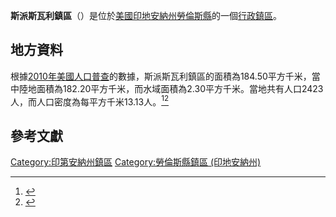 {{noteTA
|G1=USState
|G2=地名
|G3=Unit
}}
{{Infobox settlement
|official_name            = 斯派斯瓦利鎮區
|native_name = Spice Valley Township
|settlement_type          = [[行政鎮區|行政鎮區]]
|image_skyline            = 
|imagesize                = 
|image_map                = Map highlighting Spice Valley Township, Lawrence County, Indiana.svg
|mapsize                  = 250px
|pushpin_map  =USA Indiana
|pushpin_label = 斯派斯瓦利鎮區
|pushpin_label_position   = top
|pushpin_map_caption      = 斯派斯瓦利鎮區在印地安納州的位置
|subdivision_type         = [[世界政區索引|國家]]
|subdivision_type1        = [[美国州份|州份]]
|subdivision_type2        = [[印地安納州行政区划|縣]]
|subdivision_name         = [[美国|美国]]
|subdivision_name1        = [[印地安納州|印地安納州]]
|subdivision_name2        = [[勞倫斯縣_(印地安納州)|勞倫斯縣]]
|elevation_ft             = 650
|elevation_m              = 198
|timezone                 = [[北美东部時區|北美东部時區]]
|area_total_km2           = 184.50
|area_land_km2            = 182.20
|area_water_km2           = 2.30
|area_total_sq_mi         = 
|area_land_sq_mi          = 
|area_water_sq_mi         = 
|population_as_of         = [[2010年美國人口普查|2010]]
|population_footnotes     = 
|population_total         = 2423
|population_density_km2   = auto
|population_density_sq_mi = auto
|utc_offset               = -5
|coordinates              = {{coord|38|45|11|N|86|37|29|W|type:city_region:US-AL_source:GNS-enwiki|display=inline,title}}
| coor_pinpoint           = 
| coordinates_footnotes   = 
|timezone_DST             = EDT
|utc_offset_DST           = -4
|postal_code_type         = [[美國郵區編號|郵區編號]]
|postal_code              = 47421, 47446, 47452, 47470
|area_code                = {{link-en|电话区号812|Area code 812|812}}
|blank_name = [[地名信息系统|GNIS ID]]
|blank_info = 453863
}}
'''斯派斯瓦利鎮區'''（{{lang-en|Spice Valley Township}}）是位於[[美國|美國]][[印地安納州|印地安納州]][[勞倫斯縣_(印地安納州)|勞倫斯縣]]的一個[[行政鎮區|行政鎮區]]。

== 地方資料 ==
根據[[2010年美國人口普查|2010年美國人口普查]]的數據，斯派斯瓦利鎮區的面積為184.50平方千米，當中陸地面積為182.20平方千米，而水域面積為2.30平方千米。當地共有人口2423人，而人口密度為每平方千米13.13人。<ref name="GR8">{{cite web|url=http://factfinder2.census.gov|publisher=[[美国人口调查局|美国人口调查局]]|accessdate=2011-05-14|title=American FactFinder|archive-date=2013-09-11|archive-url=https://web.archive.org/web/20130911234518/http://factfinder2.census.gov/|dead-url=no}}</ref><ref>{{cite web|url=https://www.citypopulation.de/en/usa/indiana/admin/|title=USA: Indiana (Counties and Townships) - City Population|access-date=2020-08-03|archive-date=2020-04-22|archive-url=https://web.archive.org/web/20200422090607/https://www.citypopulation.de/en/usa/indiana/admin/|dead-url=no}}</ref>

== 參考文獻 ==
{{reflist}}

{{勞倫斯縣 (印地安納州)}}

{{DEFAULTSORT:Spice Valley Township}}
[[Category:印第安納州鎮區|Category:印第安納州鎮區]]
[[Category:勞倫斯縣鎮區_(印地安納州)|Category:勞倫斯縣鎮區 (印地安納州)]]

{{Indiana-geo-stub}}